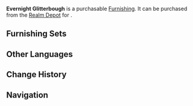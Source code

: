 {{Furnishing Infobox
|id             = 372445
|image          = Item Evernight Glitterbough.png
|category       = Landform
|subcategory    = Shrub
|rarity         = 4
|adeptal_energy = 30
|load           = 50
|reduced_load   = 50
|description    = A coral that grows deep in the dark places of [[Enkanomiya]]. It has a strange and curious hue from root to stem and is almost crystalline in transparency. A faint fluorescence is sealed within its branches almost as if it was affected by a certain power while witnessing the times when the white light shone. Unfortunately, these little lights cannot pierce the thick fog of darkness.
|source1        = [[Realm Depot]]
}}
'''Evernight Glitterbough''' is a purchasable [[Furnishing]]. It can be purchased from the [[Realm Depot]] for {{Item|Realm Currency|30|x=120}}.

==Furnishing Sets==
{{Craft Usage}}

==Other Languages==
{{Other Languages
|en      = Evernight Glitterbough
|zhs     = 「常夜荧枝」
|zhs_rm  = "Cháng Yè Yíng Zhī"
|zht     = 「常夜熒枝」
|zht_rm  = "Cháng Yè Yíng Zhī"
|zh_tl   = 
|ja      = 「常夜蛍枝」
|ja_rm   = "Tokoyo Keishi"{{Assumed}}
|ja_tl   = Evernight Fireflybough
|ko      = 「상야의 빛나는 나뭇가지」
|ko_rm   = "Sang'ya-ui Binnaneun Namutgaji"
|ko_tl   = 
|es      = Rama brillante de la noche infinita
|es_tl   = Shiny Branch of the Infinite Branch
|fr      = « Rameau de la nuit sans fin »
|fr_tl   = "Bough of the Endless Night"
|ru      = Светящаяся ветка Вечной ночи
|ru_tl   = 
|th      = "กิ่งก้านแวววาวราตรีนิรันดร์"
|th_rm   = 
|th_tl   = 
|vi      = Nhánh Phát Sáng
|vi_tl   = 
|de      = „Glitzerzweig der Ewigen Nacht“
|de_tl   = "Glitter Branch of Eternal Night"
|id      = Gemerlap Malam Abadi
|id_tl   = Sparkling Eternal Night
|pt      = Ramos da Noite Eterna Brilhante
|pt_tl   = 
}}

==Change History==
{{Change History|2.6}}

==Navigation==
{{Furnishing Navbox/Exterior|Landform}}